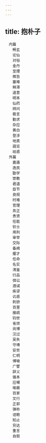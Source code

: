 ```yaml
---
---
---
```

title: 抱朴子
---


```
　内篇
　　畅玄
　　论仙
　　对俗
　　金丹
　　至理
　　微旨
　　塞难
　　释滞
　　道意
　　明本
　　仙药
　　辨问
　　极言
　　勤求
　　杂应
　　黄白
　　登涉
　　地真
　　遐览
　　祛惑
　外篇
　　嘉遁
　　逸民
　　勖学
　　崇教
　　君道
　　臣节
　　良规
　　时难
　　官理
　　务正
　　贵贤
　　任能
　　钦士
　　用刑
　　审举
　　交际
　　备阙
　　擢才
　　任命
　　名实
　　清鉴
　　行品
　　弭讼
　　酒诫
　　疾谬
　　讥惑
　　刺骄
　　百里
　　接疏
　　钧世
　　省烦
　　尚博
　　汉过
　　吴失
　　守塉
　　安贫
　　仁明
　　博喻
　　广譬
　　辞义
　　循本
　　应嘲
　　喻蔽
　　百家
　　文行
　　正郭
　　弹祢
　　诘鲍
　　知止
　　穷达
　　重言
　　自叙
```